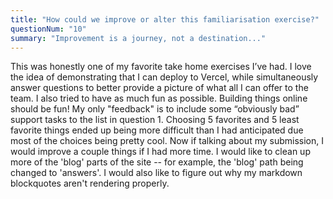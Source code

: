 ```yaml
---
title: "How could we improve or alter this familiarisation exercise?"
questionNum: "10"
summary: "Improvement is a journey, not a destination..."
---
```


This was honestly one of my favorite take home exercises I’ve had.
I love the idea of demonstrating that I can deploy to Vercel, while simultaneously answer questions to better provide a picture of what all I can offer to the team.
I also tried to have as much fun as possible. Building things online should be fun!
My only "feedback" is to include some “obviously bad” support tasks to the list in question 1. Choosing 5 favorites and 5 least favorite things ended up being more difficult than I had anticipated due most of the choices being pretty cool.
Now if talking about my submission, I would improve a couple things if I had more time.
I would like to clean up more of the 'blog' parts of the site -- for example, the 'blog' path being changed to 'answers'. I would also like to figure out why my markdown blockquotes aren't rendering properly.
